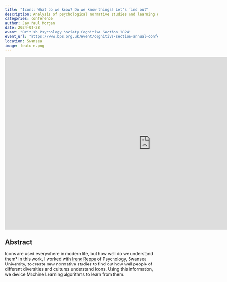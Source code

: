 ```yaml
---
title: "Icons: What do we know? Do we know things? Let's find out"
description: Analysis of psychological normative studies and learning with Deep Learning models.
categories: conference
author: Jay Paul Morgan
date: 2024-08-28
event: "British Psychology Society Cognitive Section 2024"
event_url: "https://www.bps.org.uk/event/cognitive-section-annual-conference-2024"
location: Swansea
image: feature.png
---
```


<iframe src="https://docs.google.com/presentation/d/1sZ7XscJGyG698rdHjdA4ZCBDGC5Z_buq4itOdbmvFp8/embed?start=false&amp;loop=false&amp;delayms=3000" frameborder="0" width="960" height="569" allowfullscreen="true" mozallowfullscreen="true" webkitallowfullscreen="true">

</iframe>

## Abstract

Icons are used everywhere in modern life, but how well do we understand them? In this work, I worked with [Irene Reppa](https://irenereppa.co.uk) of Psychology, Swansea University, to create new normative studies to find out how well people of different diversities and cultures understand icons. Using this information, we device Machine Learning algorithms to learn from them.
